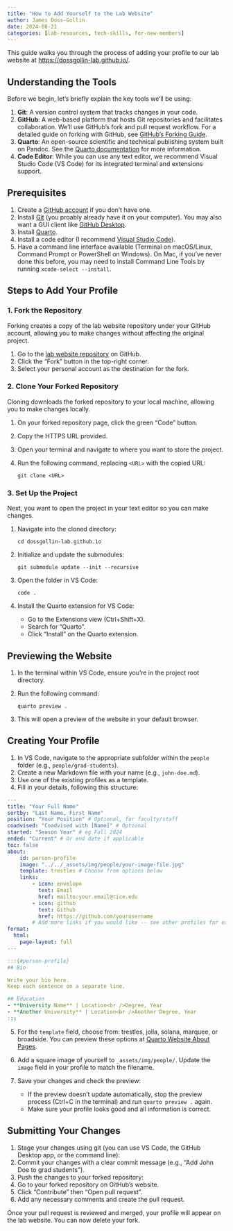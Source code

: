 ```yaml
---
title: "How to Add Yourself to the Lab Website"
author: James Doss-Gollin
date: 2024-08-21
categories: [lab-resources, tech-skills, for-new-members]
---
```


This guide walks you through the process of adding your profile to our lab website at [https://dossgollin-lab.github.io/](https://dossgollin-lab.github.io/).

## Understanding the Tools

Before we begin, let's briefly explain the key tools we'll be using:

1. **Git**: A version control system that tracks changes in your code.
2. **GitHub**: A web-based platform that hosts Git repositories and facilitates collaboration. We'll use GitHub's fork and pull request workflow.
For a detailed guide on forking with GitHub, see [GitHub's Forking Guide](https://guides.github.com/activities/forking/).
3. **Quarto**: An open-source scientific and technical publishing system built on Pandoc. See the [Quarto documentation](https://quarto.org/docs/get-started/) for more information.
4. **Code Editor**: While you can use any text editor, we recommend Visual Studio Code (VS Code) for its integrated terminal and extensions support.

## Prerequisites

1. Create a [GitHub account](https://github.com/join) if you don't have one.
2. Install [Git](https://git-scm.com/downloads) (you proably already have it on your computer). You may also want a GUI client like [GitHub Desktop](https://github.com/apps/desktop).
3. Install [Quarto](https://quarto.org/docs/get-started/).
4. Install a code editor (I recommend [Visual Studio Code](https://code.visualstudio.com/)).
5. Have a command line interface available (Terminal on macOS/Linux, Command Prompt or PowerShell on Windows). On Mac, if you've never done this before, you may need to install Command Line Tools by running `xcode-select --install`.

## Steps to Add Your Profile

### 1. Fork the Repository

Forking creates a copy of the lab website repository under your GitHub account, allowing you to make changes without affecting the original project.

1. Go to the [lab website repository](https://github.com/dossgollin-lab/dossgollin-lab.github.io) on GitHub.
2. Click the "Fork" button in the top-right corner.
3. Select your personal account as the destination for the fork.

### 2. Clone Your Forked Repository

Cloning downloads the forked repository to your local machine, allowing you to make changes locally.

1. On your forked repository page, click the green "Code" button.
2. Copy the HTTPS URL provided.
3. Open your terminal and navigate to where you want to store the project.
4. Run the following command, replacing `<URL>` with the copied URL:
   ```
   git clone <URL>
   ```

### 3. Set Up the Project

Next, you want to open the project in your text editor so you can make changes.

1. Navigate into the cloned directory:
   ```
   cd dossgollin-lab.github.io
   ```
2. Initialize and update the submodules:
   ```
   git submodule update --init --recursive
   ```
3. Open the folder in VS Code:
   ```
   code .
   ```
4. Install the Quarto extension for VS Code:
   - Go to the Extensions view (Ctrl+Shift+X).
   - Search for "Quarto".
   - Click "Install" on the Quarto extension.

## Previewing the Website

1. In the terminal within VS Code, ensure you're in the project root directory.
2. Run the following command:
   ```
   quarto preview .
   ```
3. This will open a preview of the website in your default browser.

## Creating Your Profile

1. In VS Code, navigate to the appropriate subfolder within the `people` folder (e.g., `people/grad-students`).
2. Create a new Markdown file with your name (e.g., `john-doe.md`).
3. Use one of the existing profiles as a template.
4. Fill in your details, following this structure:

```yaml
---
title: "Your Full Name"
sortby: "Last Name, First Name"
position: "Your Position" # Optional, for faculty/staff
coadvised: "Coadvised with [Name]" # Optional
started: "Season Year" # eg Fall 2024
ended: "Current" # Or end date if applicable
toc: false
about:
    id: person-profile
    image: "../../_assets/img/people/your-image-file.jpg"
    template: trestles # Choose from options below
    links:
        - icon: envelope
          text: Email
          href: mailto:your.email@rice.edu
        - icon: github
          text: Github
          href: https://github.com/yourusername
        # Add more links if you would like -- see other profiles for examples
format: 
  html:
    page-layout: full
---

:::{#person-profile}
## Bio

Write your bio here.
Keep each sentence on a separate line.

## Education
- **University Name** | Location<br />Degree, Year
- **Another University** | Location<br />Another Degree, Year
:::
```

5. For the `template` field, choose from: trestles, jolla, solana, marquee, or broadside.
   You can preview these options at [Quarto Website About Pages](https://quarto.org/docs/websites/website-about.html).

6. Add a square image of yourself to `_assets/img/people/`.
   Update the `image` field in your profile to match the filename.

7. Save your changes and check the preview:
   - If the preview doesn't update automatically, stop the preview process (Ctrl+C in the terminal) and run `quarto preview .` again.
   - Make sure your profile looks good and all information is correct.

## Submitting Your Changes

1. Stage your changes using git (you can use VS Code, the GitHub Desktop app, or the command line):
2. Commit your changes with a clear commit message (e.g., "Add John Doe to grad students").
3. Push the changes to your forked repository:
4. Go to your forked repository on GitHub's website.
5. Click "Contribute" then "Open pull request".
6. Add any necessary comments and create the pull request.

Once your pull request is reviewed and merged, your profile will appear on the lab website.
You can now delete your fork.
